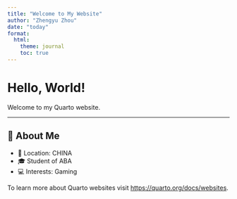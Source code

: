 ```yaml
---
title: "Welcome to My Website"
author: "Zhengyu Zhou"
date: "today"
format:
  html:
    theme: journal
    toc: true
---
```


# Hello, World!  
Welcome to my Quarto website.  

---

## 👤 About Me
- 📍 Location: CHINA
- 🎓 Student of ABA
- 💻 Interests: Gaming

To learn more about Quarto websites visit <https://quarto.org/docs/websites>.
